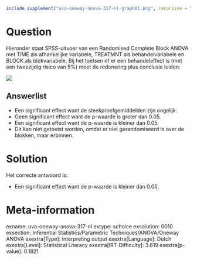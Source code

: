 ```r
include_supplement("uva-oneway-anova-317-nl-graph01.png", recursive = TRUE)
```

Question
========

Hieronder staat SPSS-uitvoer van een Randomised Complete Block ANOVA met
TIME als afhankelijke variabele, TREATMNT als behandelvariabele en BLOCK
als blokvariabele. Bij het toetsen of er een behandeleffect is (met een
tweezijdig risico van 5%) moet de redenering plus conclusie luiden:

![](uva-oneway-anova-317-nl-graph01.png)

Answerlist
----------

* Een significant effect want de steekproefgemiddelden zijn ongelijk.
* Geen significant effect want de p-waarde is groter dan 0.05.
* Een significant effect want de p-waarde is kleiner dan 0.05.
* Dit kan niet getoetst worden, omdat er niet gerandomiseerd is over de blokken, maar erbinnen.

Solution
========

Het correcte antwoord is: 

* Een significant effect want de p-waarde is kleiner dan 0.05.

Meta-information
================
exname: uva-oneway-anova-317-nl
extype: schoice
exsolution: 0010
exsection: Inferential Statistics/Parametric Techniques/ANOVA/Oneway ANOVA
exextra[Type]: Interpreting output
exextra[Language]: Dutch
exextra[Level]: Statistical Literacy
exextra[IRT-Difficulty]: 3.619
exextra[p-value]: 0.1821

